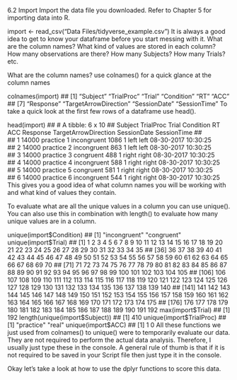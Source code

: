 6.2 Import
Import the data file you downloaded. Refer to Chapter 5 for importing data into R.

import <- read_csv("Data Files/tidyverse_example.csv")
It is always a good idea to get to know your dataframe before you start messing with it. What are the column names? What kind of values are stored in each column? How many observations are there? How many Subjects? How many Trials? etc.

What are the column names? use colnames() for a quick glance at the column names

colnames(import)
##  [1] "Subject"              "TrialProc"            "Trial"                "Condition"            "RT"                   "ACC"                 
##  [7] "Response"             "TargetArrowDirection" "SessionDate"          "SessionTime"
To take a quick look at the first few rows of a dataframe use head().

head(import)
## # A tibble: 6 x 10
##   Subject TrialProc Trial Condition      RT   ACC Response TargetArrowDirection SessionDate SessionTime
##     <dbl> <chr>     <dbl> <chr>       <dbl> <dbl> <chr>    <chr>                <chr>       <time>     
## 1   14000 practice      1 incongruent  1086     1 left     left                 08-30-2017  10:30:25   
## 2   14000 practice      2 incongruent   863     1 left     left                 08-30-2017  10:30:25   
## 3   14000 practice      3 congruent     488     1 right    right                08-30-2017  10:30:25   
## 4   14000 practice      4 incongruent   588     1 right    right                08-30-2017  10:30:25   
## 5   14000 practice      5 congruent     581     1 right    right                08-30-2017  10:30:25   
## 6   14000 practice      6 incongruent   544     1 right    right                08-30-2017  10:30:25
This gives you a good idea of what column names you will be working with and what kind of values they contain.

To evaluate what are all the unique values in a column you can use unique(). You can also use this in combination with length() to evaluate how many unique values are in a column.

unique(import$Condition)
## [1] "incongruent" "congruent"
unique(import$Trial)
##   [1]   1   2   3   4   5   6   7   8   9  10  11  12  13  14  15  16  17  18  19  20  21  22  23  24  25  26  27  28  29  30  31  32  33  34  35
##  [36]  36  37  38  39  40  41  42  43  44  45  46  47  48  49  50  51  52  53  54  55  56  57  58  59  60  61  62  63  64  65  66  67  68  69  70
##  [71]  71  72  73  74  75  76  77  78  79  80  81  82  83  84  85  86  87  88  89  90  91  92  93  94  95  96  97  98  99 100 101 102 103 104 105
## [106] 106 107 108 109 110 111 112 113 114 115 116 117 118 119 120 121 122 123 124 125 126 127 128 129 130 131 132 133 134 135 136 137 138 139 140
## [141] 141 142 143 144 145 146 147 148 149 150 151 152 153 154 155 156 157 158 159 160 161 162 163 164 165 166 167 168 169 170 171 172 173 174 175
## [176] 176 177 178 179 180 181 182 183 184 185 186 187 188 189 190 191 192
max(import$Trial)
## [1] 192
length(unique(import$Subject))
## [1] 410
unique(import$TrialProc)
## [1] "practice" "real"
unique(import$ACC)
## [1] 1 0
All these functions we just used from colnames() to unique() were to temporarily evaluate our data. They are not required to perform the actual data analysis. Therefore, I usually just type these in the console. A general rule of thumb is that if it is not required to be saved in your Script file then just type it in the console.

Okay let’s take a look at how to use the dplyr functions to score this data.
